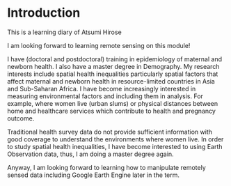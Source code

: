 # Introduction

This is a learning diary of Atsumi Hirose

I am looking forward to learning remote sensing on this module!

I have (doctoral and postdoctoral) training in epidemiology of maternal and newborn health. I also have a master degree in Demography. My research interests include spatial health inequalities particularly spatial factors that affect maternal and newborn health in resource-limited countries in Asia and Sub-Saharan Africa. I have become increasingly interested in measuring environmental factors and including them in analysis. For example, where women live (urban slums) or physical distances between home and healthcare services
which contribute to health and pregnancy outcome.

Traditional health survey data do not provide sufficient information with good coverage to understand the environments where women live. In order to study spatial health inequalities, I have become interested to using Earth Observation data, thus, I am doing a master degree again.

Anyway, I am looking forward to learning how to manipulate remotely sensed data including Google Earth Engine later in the term.

